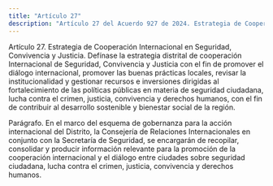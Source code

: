```yaml
---
title: "Artículo 27"
description: "Artículo 27 del Acuerdo 927 de 2024. Estrategia de Cooperación Internacional en Seguridad, Convivencia y Justicia."
---
```


Artículo 27. Estrategia de Cooperación Internacional en Seguridad, Convivencia y Justicia.  Defínase la estrategia distrital de cooperación Internacional de Seguridad, Convivencia y Justicia con el fin de promover el diálogo internacional, promover las buenas prácticas locales, revisar la institucionalidad y gestionar recursos e inversiones dirigidas al fortalecimiento de las políticas públicas en materia de seguridad ciudadana, lucha contra el crimen, justicia, convivencia y derechos humanos, con el fin de contribuir al desarrollo sostenible y bienestar social de la región.
 
Parágrafo. En el marco del esquema de gobernanza para la acción internacional del Distrito, la Consejería de Relaciones Internacionales en conjunto con la Secretaría de Seguridad, se encargarán de recopilar, consolidar y producir información relevante para la promoción de la cooperación internacional y el diálogo entre ciudades sobre seguridad ciudadana, lucha contra el crimen, justicia, convivencia y derechos humanos.